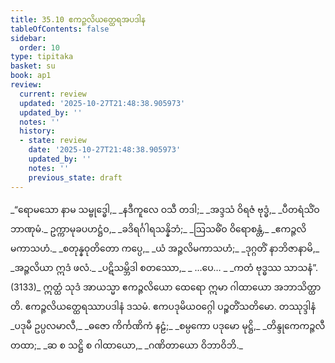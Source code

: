 ```yaml
---
title: 35.10 ဧကဉ္ဇလိယတ္ထေရအပဒါန
tableOfContents: false
sidebar:
  order: 10
type: tipitaka
basket: su
book: ap1
review:
  current: review
  updated: '2025-10-27T21:48:38.905973'
  updated_by: ''
  notes: ''
  history:
  - state: review
    date: '2025-10-27T21:48:38.905973'
    updated_by: ''
    notes: ''
    previous_state: draft
---
```



<ReviewStatus review={frontmatter.review} showDetails={true} />

<HypothesisAnnotation frontmatter={frontmatter} />

<DynamicBreadcrumb />

<Division number="63" book="ap1" e="ch" v="20" p="324">

<Paragraph number="3961" type="verses" book="ap1">
_“ရောမသော နာမ သမ္ဗုဒ္ဓေါ,_  
_နဒီကူလေ ဝသီ တဒါ;_  
_အဒ္ဒသံ ဝိရဇံ ဗုဒ္ဓံ,_  
_ပီတရံသိံဝ ဘာဏုမံ._  

</Paragraph>

</Division>
<Division number="64" book="ap1" e="ch" v="20" p="324">

<Paragraph number="3962" type="verses" book="ap1">
ဥက္ကာမုခပဟဋ္ဌံဝ,_  
_ခဒိရင်္ဂါရသန္နိဘံ;_  
_ဩသဓိံဝ ဝိရောစန္တံ,_  
_ဧကဉ္ဇလိမကာသဟံ._  

</Paragraph>

</Division>
<Division number="65" book="ap1" e="ch" v="20" p="324">

<Paragraph number="3963" type="verses" book="ap1">
_စတုန္နဝုတိတော ကပ္ပေ,_  
_ယံ အဉ္ဇလိမကာသဟံ;_  
_ဒုဂ္ဂတိံ နာဘိဇာနာမိ,_  
_အဉ္ဇလိယာ ဣဒံ ဖလံ._  

</Paragraph>

</Division>
<Division number="66" book="ap1" e="ch" v="20" p="324">

<Paragraph number="3964" type="verses" book="ap1">
_ပဋိသမ္ဘိဒါ စတဿော,_  
_ …ပေ… _  
_ကတံ ဗုဒ္ဓဿ သာသနံ”. (3133)_  

</Paragraph>

<Paragraph number="3965" book="ap1">
ဣတ္ထံ သုဒံ အာယသ္မာ ဧကဉ္ဇလိယော ထေရော ဣမာ ဂါထာယော အဘာသိတ္ထာတိ.

</Paragraph>
</Division>

<Paragraph number="3966" type="center" book="ap1">
ဧကဉ္ဇလိယတ္ထေရဿာပဒါနံ ဒသမံ.



</Paragraph>

<Paragraph number="3967" type="center" book="ap1">
ဧကပဒုမိယဝဂ္ဂေါ ပဉ္စတိံသတိမော.



</Paragraph>

<Paragraph number="3968" type="center" book="ap1">
တဿုဒ္ဒါနံ


</Paragraph>

<Paragraph number="3969" type="verses" book="ap1">
_ပဒုမီ ဥပ္ပလမာလီ,_  
_ဓဇော ကိင်္ကဏိကံ နဠံ;_  
_စမ္ပကော ပဒုမော မုဋ္ဌိ,_  
_တိန္ဒုကေကဉ္ဇလီ တထာ;_  
_ဆ စ သဋ္ဌိ စ ဂါထာယော,_  
_ဂဏိတာယော ဝိဘာဝိဘိ._
</Paragraph>